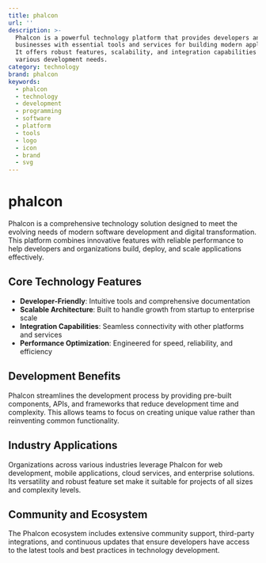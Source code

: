 ```yaml
---
title: phalcon
url: ''
description: >-
  Phalcon is a powerful technology platform that provides developers and
  businesses with essential tools and services for building modern applications.
  It offers robust features, scalability, and integration capabilities for
  various development needs.
category: technology
brand: phalcon
keywords:
  - phalcon
  - technology
  - development
  - programming
  - software
  - platform
  - tools
  - logo
  - icon
  - brand
  - svg
---
```


# phalcon

Phalcon is a comprehensive technology solution designed to meet the evolving needs of modern software development and digital transformation. This platform combines innovative features with reliable performance to help developers and organizations build, deploy, and scale applications effectively.

## Core Technology Features

- **Developer-Friendly**: Intuitive tools and comprehensive documentation
- **Scalable Architecture**: Built to handle growth from startup to enterprise scale
- **Integration Capabilities**: Seamless connectivity with other platforms and services
- **Performance Optimization**: Engineered for speed, reliability, and efficiency

## Development Benefits

Phalcon streamlines the development process by providing pre-built components, APIs, and frameworks that reduce development time and complexity. This allows teams to focus on creating unique value rather than reinventing common functionality.

## Industry Applications

Organizations across various industries leverage Phalcon for web development, mobile applications, cloud services, and enterprise solutions. Its versatility and robust feature set make it suitable for projects of all sizes and complexity levels.

## Community and Ecosystem

The Phalcon ecosystem includes extensive community support, third-party integrations, and continuous updates that ensure developers have access to the latest tools and best practices in technology development.
